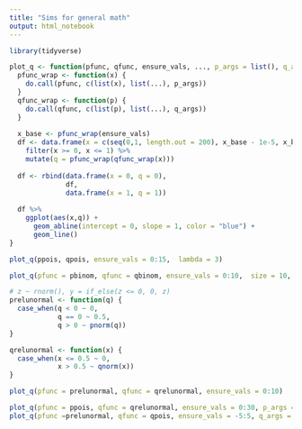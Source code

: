 ```yaml
---
title: "Sims for general math"
output: html_notebook
---
```


```r
library(tidyverse)
```


```r
plot_q <- function(pfunc, qfunc, ensure_vals, ..., p_args = list(), q_args = list()) {
  pfunc_wrap <- function(x) {
    do.call(pfunc, c(list(x), list(...), p_args))
  }
  qfunc_wrap <- function(p) {
    do.call(qfunc, c(list(p), list(...), q_args))
  }
  
  x_base <- pfunc_wrap(ensure_vals)
  df <- data.frame(x = c(seq(0,1, length.out = 200), x_base - 1e-5, x_base, x_base + 1e-5)) %>%
    filter(x >= 0, x <= 1) %>%
    mutate(q = pfunc_wrap(qfunc_wrap(x))) 
  
  df <- rbind(data.frame(x = 0, q = 0),
              df,
              data.frame(x = 1, q = 1))
  
  df %>%
    ggplot(aes(x,q)) +
      geom_abline(intercept = 0, slope = 1, color = "blue") +
      geom_line()
}

plot_q(ppois, qpois, ensure_vals = 0:15,  lambda = 3)

plot_q(pfunc = pbinom, qfunc = qbinom, ensure_vals = 0:10,  size = 10, prob = 0.4)

```

```r
# z ~ rnorm(), y = if_else(z <= 0, 0, z)
prelunormal <- function(q) {
  case_when(q < 0 ~ 0,
            q == 0 ~ 0.5,
            q > 0 ~ pnorm(q))
}

qrelunormal <- function(x) {
  case_when(x <= 0.5 ~ 0,
            x > 0.5 ~ qnorm(x))
}

plot_q(pfunc = prelunormal, qfunc = qrelunormal, ensure_vals = 0:10)
```

```r
plot_q(pfunc = ppois, qfunc = qrelunormal, ensure_vals = 0:30, p_args = list(lambda = 3))
plot_q(pfunc =prelunormal, qfunc = qpois, ensure_vals = -5:5, q_args = list(lambda = 3))
```

